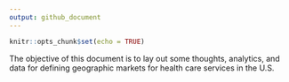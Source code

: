 ```yaml
---
output: github_document
---
```


```r
knitr::opts_chunk$set(echo = TRUE)
```

The objective of this document is to lay out some thoughts, analytics, and data for defining geographic markets for health care services in the U.S.